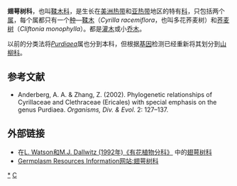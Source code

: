 {{Automatic taxobox
| taxon = Cyrillaceae
| image = CyrillaRacemosa.jpg
| image_caption =[[鞣木|鞣木]] ''Cyrilla racemiflora''
| authority = [[Stephan_Ladislaus_Endlicher|Endl.]]
| subdivision_ranks = Genera
| subdivision = 
[[荞麦树属|荞麦树属]]''Cliftonia''<br/>
[[鞣木属|鞣木属]]''Cyrilla''
}}

'''翅萼树科'''，也叫[[鞣木科|鞣木科]]，是生长在[[美洲|美洲]][[热带|热带]]和[[亚热带|亚热带]]地区的特有[[科|科]]，只包括两个[[属|属]]，每个属都只有一个[[种|种]]—[[鞣木|鞣木]]（''Cyrilla racemiflora''，也叫多花荞麦树）和[[荞麦树|荞麦树]]（''Cliftonia monophylla''）。都是[[灌木|灌木]]或小[[乔木|乔木]]。 

以前的分类法将''[[Purdiaea|Purdiaea]]''属也分到本科，但根据[[基因|基因]]检测已经重新将其划分到[[山柳科|山柳科]]。

== 参考文献 ==
*Anderberg, A. A. & Zhang, Z. (2002). Phylogenetic relationships of Cyrillaceae and Clethraceae (Ericales) with special emphasis on the genus Purdiaea. ''Organisms, Div. & Evol''. 2: 127–137.

== 外部链接 ==
*在[http://delta-intkey.com/angio/ L. Watson和M.J. Dallwitz (1992年)《有花植物分科》] {{Wayback|url=http://delta-intkey.com/angio/ |date=20070103200438 }}中的[http://delta-intkey.com/angio/www/cyrillac.htm 翅萼树科] {{Wayback|url=http://delta-intkey.com/angio/www/cyrillac.htm |date=20070103200438 }} 
*[http://www.ars-grin.gov/cgi-bin/npgs/html/family.pl?335 Germplasm Resources Information网站:翅萼树科] {{Wayback|url=http://www.ars-grin.gov/cgi-bin/npgs/html/family.pl?335 |date=20080917144008 }}
{{Taxonbar}}

[[Category:翅萼树科|*]]
[[Category:植物科名|C]]